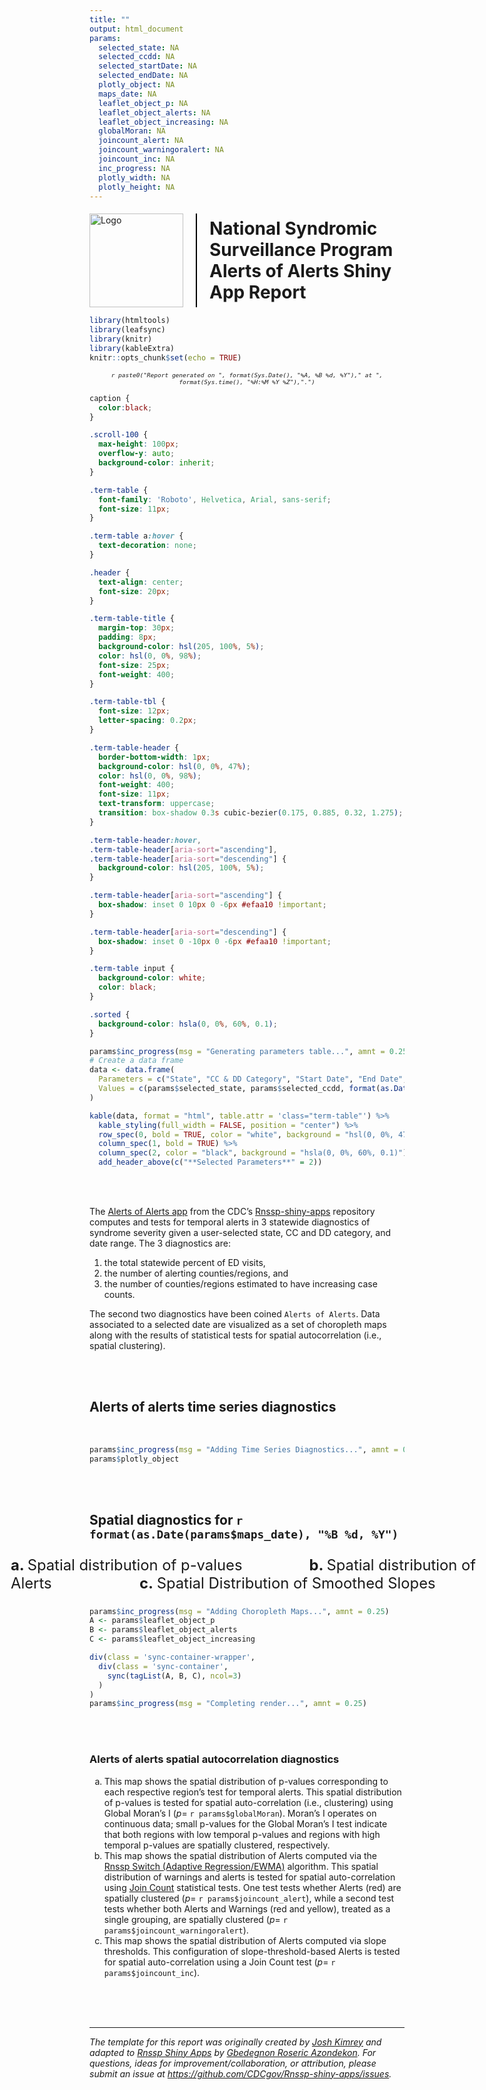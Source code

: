 ```yaml
---
title: ""
output: html_document
params:
  selected_state: NA
  selected_ccdd: NA
  selected_startDate: NA 
  selected_endDate: NA
  plotly_object: NA
  maps_date: NA
  leaflet_object_p: NA
  leaflet_object_alerts: NA
  leaflet_object_increasing: NA
  globalMoran: NA
  joincount_alert: NA
  joincount_warningoralert: NA
  joincount_inc: NA
  inc_progress: NA
  plotly_width: NA
  plotly_height: NA
---
```


<style>
  .title-logo-container {
    display: flex;
    align-items: center;
    justify-content: center;
    margin-top: 20px; /* Adjust margin as needed */
  }
  .title-logo-container img {
    margin-right: 20px; /* Adjust spacing between logo and vertical line */
    height: 150px; /* Adjust the height as needed */
  }
  .vertical-line {
    border-left: 2px solid black; /* Adjust the width and color of the line as needed */
    height: 150px; /* Match the height of the logo */
    margin-right: 20px; /* Adjust spacing between vertical line and title */
  }
  .title-logo-container h1 {
    margin: 0;
    font-weight: bold;
  }
</style>

<div class="title-logo-container">
  <img src="logo.png" alt="Logo">
  <div class="vertical-line"></div>
  <h1>National Syndromic Surveillance Program<br>Alerts of Alerts Shiny App Report</h1>
</div>

```r
library(htmltools)
library(leafsync)
library(knitr)
library(kableExtra)
knitr::opts_chunk$set(echo = TRUE)
```

<div style="text-align: center; font-size: 0.8em; font-style: italic;">
  `r paste0("Report generated on ", format(Sys.Date(), "%A, %B %d, %Y")," at ", format(Sys.time(), "%H:%M %Y %Z"),".")`
</div>

```css

caption {
  color:black;
}

.scroll-100 {
  max-height: 100px;
  overflow-y: auto;
  background-color: inherit;
}

.term-table {
  font-family: 'Roboto', Helvetica, Arial, sans-serif;
  font-size: 11px;
}

.term-table a:hover {
  text-decoration: none;
}

.header {
  text-align: center;
  font-size: 20px;
}

.term-table-title {
  margin-top: 30px;
  padding: 8px;
  background-color: hsl(205, 100%, 5%);
  color: hsl(0, 0%, 98%);
  font-size: 25px;
  font-weight: 400;
}

.term-table-tbl {
  font-size: 12px;
  letter-spacing: 0.2px;
}

.term-table-header {
  border-bottom-width: 1px;
  background-color: hsl(0, 0%, 47%);
  color: hsl(0, 0%, 98%);
  font-weight: 400;
  font-size: 11px;
  text-transform: uppercase;
  transition: box-shadow 0.3s cubic-bezier(0.175, 0.885, 0.32, 1.275);
}

.term-table-header:hover,
.term-table-header[aria-sort="ascending"],
.term-table-header[aria-sort="descending"] {
  background-color: hsl(205, 100%, 5%);
}

.term-table-header[aria-sort="ascending"] {
  box-shadow: inset 0 10px 0 -6px #efaa10 !important;
}

.term-table-header[aria-sort="descending"] {
  box-shadow: inset 0 -10px 0 -6px #efaa10 !important;
}

.term-table input {
  background-color: white;
  color: black;
}

.sorted {
  background-color: hsla(0, 0%, 60%, 0.1);
}
```

```r
params$inc_progress(msg = "Generating parameters table...", amnt = 0.25)
# Create a data frame
data <- data.frame(
  Parameters = c("State", "CC & DD Category", "Start Date", "End Date", "Maps Date"),
  Values = c(params$selected_state, params$selected_ccdd, format(as.Date(params$selected_startDate), "%B %d, %Y"), format(as.Date(params$selected_endDate), "%B %d, %Y"), format(as.Date(params$maps_date), "%B %d, %Y"))
)

kable(data, format = "html", table.attr = 'class="term-table"') %>%
  kable_styling(full_width = FALSE, position = "center") %>%
  row_spec(0, bold = TRUE, color = "white", background = "hsl(0, 0%, 47%)") %>%
  column_spec(1, bold = TRUE) %>%
  column_spec(2, color = "black", background = "hsla(0, 0%, 60%, 0.1)") %>%
  add_header_above(c("**Selected Parameters**" = 2))
```

<br>
<br>

The [Alerts of Alerts app](https://github.com/CDCgov/Rnssp-shiny-apps/tree/master/alerts_of_alerts) from the CDC's [Rnssp-shiny-apps](https://github.com/CDCgov/Rnssp-shiny-apps) repository computes and tests for temporal alerts in 3 statewide diagnostics of syndrome severity given a user-selected state, CC and DD category, and date range. The 3 diagnostics are: 

  1. the total statewide percent of ED visits, 
  2. the number of alerting counties/regions, and 
  3. the number of counties/regions estimated to have increasing case counts. 

The second two diagnostics have been coined `Alerts of Alerts`. Data associated to a selected date are visualized as a set of choropleth maps along with the results of statistical tests for spatial autocorrelation (i.e., spatial clustering).

<br>
<br>

## Alerts of alerts time series diagnostics

<br>

```r
params$inc_progress(msg = "Adding Time Series Diagnostics...", amnt = 0.25)
params$plotly_object
```

<br>
<br>

## Spatial diagnostics for `r format(as.Date(params$maps_date), "%B %d, %Y")`

<style>
  .modified-text {
    margin-left: -25%;
    margin-right: -25%;
    font-size: 1.7em; /* Adjust the size as needed */
  }
</style>

<div class="modified-text">
  <strong>a. </strong>Spatial distribution of p-values &nbsp;&nbsp;&nbsp;&nbsp;&nbsp;&nbsp;&nbsp;&nbsp;&nbsp;&nbsp;&nbsp;&nbsp;&nbsp;&nbsp; <strong>b. </strong>Spatial distribution of Alerts &nbsp;&nbsp;&nbsp;&nbsp;&nbsp;&nbsp;&nbsp;&nbsp;&nbsp;&nbsp;&nbsp;&nbsp;&nbsp;&nbsp;&nbsp;&nbsp;&nbsp;&nbsp;&nbsp; <strong>c. </strong>Spatial Distribution of Smoothed Slopes
</div>

<style>
  .sync-container-wrapper {
    display: flex;
    justify-content: center;
    margin-left: -25%; /* Adjust this value as needed */
    margin-right: -25%; /* Adjust this value as needed */
  }
  .sync-container {
    display: flex;
    justify-content: space-around;
    width: 100%; /* Adjust this value as needed */
  }
  .sync-container .leaflet-container {
    flex: 1;
  }
</style>

```r
params$inc_progress(msg = "Adding Choropleth Maps...", amnt = 0.25)
A <- params$leaflet_object_p
B <- params$leaflet_object_alerts
C <- params$leaflet_object_increasing

div(class = 'sync-container-wrapper',
  div(class = 'sync-container',
    sync(tagList(A, B, C), ncol=3)
  )
)
params$inc_progress(msg = "Completing render...", amnt = 0.25)
```

<br>
<br>

### Alerts of alerts spatial autocorrelation diagnostics

  a. This map shows the spatial distribution of p-values corresponding to each respective region's test for temporal alerts. This spatial distribution of p-values is tested for spatial auto-correlation (i.e., clustering) using Global Moran's I ($p=$ `r params$globalMoran`). Moran's I operates on continuous data; small p-values for the Global Moran's I test indicate that both regions with low temporal p-values and regions with high temporal p-values are spatially clustered, respectively.
  b. This map shows the spatial distribution of Alerts computed via the <a href="https://cdcgov.github.io/Rnssp/reference/alert_switch.html" target="_blank"> Rnssp Switch (Adaptive Regression/EWMA)</a> algorithm. This spatial distribution of warnings and alerts is tested for spatial auto-correlation using <a href="https://www.rdocumentation.org/packages/spdep/versions/1.2-8/topics/joincount.test" target="_blank"> Join Count</a> statistical tests. One test tests whether Alerts (red) are spatially clustered ($p=$ `r params$joincount_alert`), while a second test tests whether both Alerts and Warnings (red and yellow), treated as a single grouping, are spatially clustered ($p=$ `r params$joincount_warningoralert`).
  c. This map shows the spatial distribution of Alerts computed via slope thresholds. This configuration of slope-threshold-based Alerts is tested for spatial auto-correlation using a Join Count test ($p=$ `r params$joincount_inc`).


<br>
<br>
<br>

---
*The template for this report was originally created by [Josh Kimrey](https://github.com/jkimrey13) and adapted to [Rnssp Shiny Apps](https://github.com/CDCgov/Rnssp-shiny-apps) by [Gbedegnon Roseric Azondekon](https://rosericazondekon.github.io). For questions, ideas for improvement/collaboration, or attribution, please submit an issue at <https://github.com/CDCgov/Rnssp-shiny-apps/issues>.*

